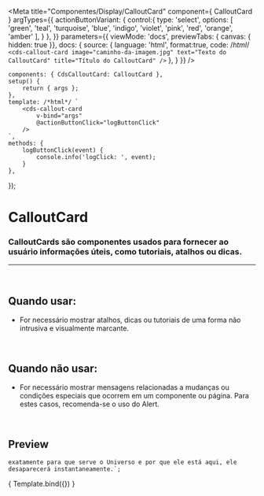 
<Meta
	title="Componentes/Display/CalloutCard"
	component={ CalloutCard }
	argTypes={{
		actionButtonVariant: {
			control:{
				type: 'select',
				options: [
					'green',
					'teal',
					'turquoise',
					'blue',
					'indigo',
					'violet',
					'pink',
					'red',
					'orange',
					'amber'
				],
			}
		},
	}}
	parameters={{
		viewMode: 'docs',
		previewTabs: { canvas: { hidden: true }},
		docs: {
			source: {
				language: 'html',
				format:true,
				code: /*html*/ `
<cds-callout-card
	image="caminho-da-imagem.jpg"
	text="Texto do CalloutCard"
	title="Título do CalloutCard"
/>`
			},
		}
	}}
/>

	components: { CdsCalloutCard: CalloutCard },
	setup() {
		return { args };
	},
	template: /*html*/ `
		<cds-callout-card
			v-bind="args"
			@actionButtonClick="logButtonClick"
		/>
	`,
	methods: {
		logButtonClick(event) {
			console.info('logClick: ', event);
		}
	},
});

# CalloutCard
### CalloutCards são componentes usados para fornecer ao usuário informações úteis, como tutoriais, atalhos ou dicas.
---
<br />

## Quando usar:
- For necessário mostrar atalhos, dicas ou tutoriais de uma forma não intrusiva e visualmente marcante.

<br />

## Quando não usar:
- For necessário mostrar mensagens relacionadas a mudanças ou condições especiais que ocorrem em um componente ou página. Para estes casos, recomenda-se o uso do Alert.

<br />

## Preview


	exatamente para que serve o Universo e por que ele está aqui, ele 
	desaparecerá instantaneamente.`;

<Canvas>
	<Story
		name="CalloutCard"
		args={{
			image: 'https://cdn-icons-png.flaticon.com/512/7486/7486747.png',
			title,
			text,
		}}
	>
		{ Template.bind({}) }
	</Story>
</Canvas>

<ArgsTable story="CalloutCard" />